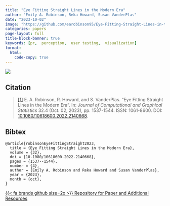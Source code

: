```yaml
---
title: "Eye Fitting Straight Lines in the Modern Era"
author: "Emily A. Robinson, Reka Howard, Susan VanderPlas"
date: "2023-10-02"
image: "https://github.com/earobinson95/Eye-Fitting-Straight-Lines-in-the-Modern-Era/blob/main/images/ydi-stimuli.png?raw=true"
categories: papers
page-layout: full
title-block-banner: true
keywords: [pr,  perception,  user testing,  visualization]
format:
  html:
    code-copy: true
---
```

 
![](https://github.com/earobinson95/Eye-Fitting-Straight-Lines-in-the-Modern-Era/blob/main/images/ydi-stimuli.png?raw=true){.preview-image}
 
## Citation
> <a name=bib-robinsonEyeFittingStraight2023></a>[[1]](#cite-robinsonEyeFittingStraight2023) E. A. Robinson, R. Howard, and S. VanderPlas. “Eye Fitting Straight Lines in the Modern Era”. In: _Journal of Computational and Graphical Statistics_ 32.4 (Oct. 02, 2023), pp. 1537-1544. ISSN: 1061-8600. DOI: [10.1080/10618600.2022.2140668](https://doi.org/10.1080%2F10618600.2022.2140668).

::: {.callout-note collapse='true'}
## Bibtex
```
@article{robinsonEyeFittingStraight2023,
  title = {Eye Fitting Straight Lines in the Modern Era},
  volume = {32},
  doi = {10.1080/10618600.2022.2140668},
  pages = {1537--1544},
  number = {4},
  author = {Emily A. Robinson and Reka Howard and Susan VanderPlas},
  year = {2023},
  month = {oct},
}
```
:::




[{{< fa brands github size=2x >}} Repository for Paper and Additional Resources](https://github.com/earobinson95/Eye-Fitting-Straight-Lines-in-the-Modern-Era){.btn .btn-tip role="button"}

